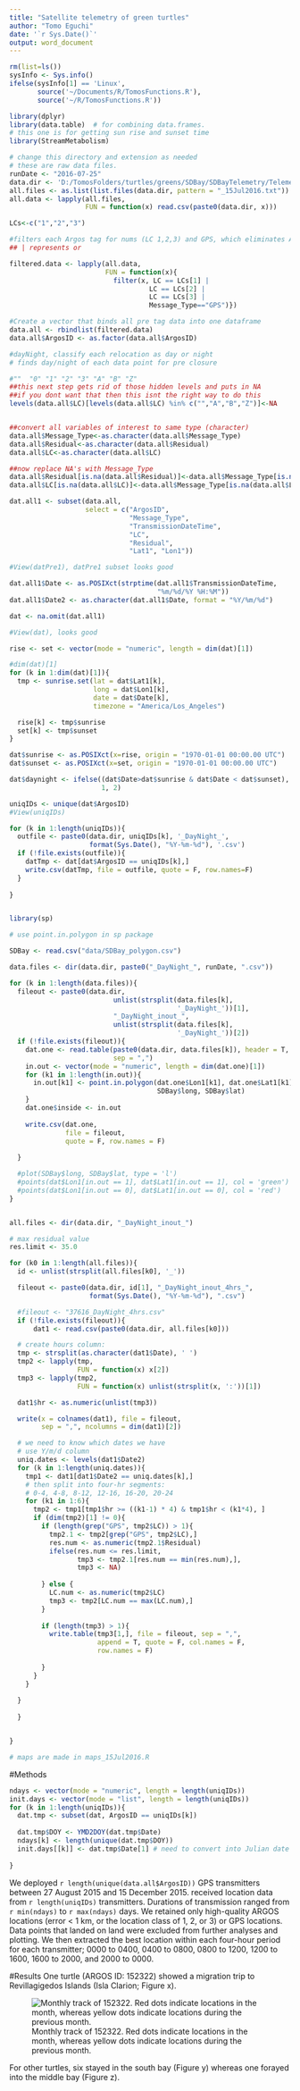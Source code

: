 ```yaml
---
title: "Satellite telemetry of green turtles"
author: "Tomo Eguchi"
date: '`r Sys.Date()`'
output: word_document
---
```


```r
rm(list=ls())
sysInfo <- Sys.info()
ifelse(sysInfo[1] == 'Linux',
       source('~/Documents/R/TomosFunctions.R'),
       source('~/R/TomosFunctions.R'))
```

```r
library(dplyr)
library(data.table)  # for combining data.frames.
# this one is for getting sun rise and sunset time
library(StreamMetabolism)

# change this directory and extension as needed
# these are raw data files.
runDate <- "2016-07-25"
data.dir <- 'D:/TomosFolders/turtles/greens/SDBay/SDBayTelemetry/Telemetry2015/'
all.files <- as.list(list.files(data.dir, pattern = "_15Jul2016.txt"))
all.data <- lapply(all.files,
                   FUN = function(x) read.csv(paste0(data.dir, x)))

LCs<-c("1","2","3")

#filters each Argos tag for nums (LC 1,2,3) and GPS, which eliminates Argos A,B,Z,0
## | represents or

filtered.data <- lapply(all.data,
                        FUN = function(x){
                          filter(x, LC == LCs[1] |
                                   LC == LCs[2] |
                                   LC == LCs[3] |
                                   Message_Type=="GPS")})

#Create a vector that binds all pre tag data into one dataframe
data.all <- rbindlist(filtered.data)
data.all$ArgosID <- as.factor(data.all$ArgosID)

#dayNight, classify each relocation as day or night
# finds day/night of each data point for pre closure

#""  "0" "1" "2" "3" "A" "B" "Z"
##this next step gets rid of those hidden levels and puts in NA
##if you dont want that then this isnt the right way to do this
levels(data.all$LC)[levels(data.all$LC) %in% c("","A","B","Z")]<-NA


##convert all variables of interest to same type (character)
data.all$Message_Type<-as.character(data.all$Message_Type)
data.all$Residual<-as.character(data.all$Residual)
data.all$LC<-as.character(data.all$LC)

##now replace NA's with Message_Type
data.all$Residual[is.na(data.all$Residual)]<-data.all$Message_Type[is.na(data.all$Residual)]
data.all$LC[is.na(data.all$LC)]<-data.all$Message_Type[is.na(data.all$LC)]

dat.all1 <- subset(data.all,
                   select = c("ArgosID",
                              "Message_Type",
                              "TransmissionDateTime",
                              "LC",
                              "Residual",
                              "Lat1", "Lon1"))

#View(datPre1), datPre1 subset looks good

dat.all1$Date <- as.POSIXct(strptime(dat.all1$TransmissionDateTime,
                                     "%m/%d/%Y %H:%M"))
dat.all1$Date2 <- as.character(dat.all1$Date, format = "%Y/%m/%d")

dat <- na.omit(dat.all1)

#View(dat), looks good

rise <- set <- vector(mode = "numeric", length = dim(dat)[1])

#dim(dat)[1]
for (k in 1:dim(dat)[1]){
  tmp <- sunrise.set(lat = dat$Lat1[k],
                     long = dat$Lon1[k],
                     date = dat$Date[k],
                     timezone = "America/Los_Angeles")

  rise[k] <- tmp$sunrise
  set[k] <- tmp$sunset
}

dat$sunrise <- as.POSIXct(x=rise, origin = "1970-01-01 00:00.00 UTC")
dat$sunset <- as.POSIXct(x=set, origin = "1970-01-01 00:00.00 UTC")

dat$daynight <- ifelse((dat$Date>dat$sunrise & dat$Date < dat$sunset),
                       1, 2)

uniqIDs <- unique(dat$ArgosID)
#View(uniqIDs)

for (k in 1:length(uniqIDs)){
  outfile <- paste0(data.dir, uniqIDs[k], '_DayNight_',
                    format(Sys.Date(), "%Y-%m-%d"), '.csv')
  if (!file.exists(outfile)){
    datTmp <- dat[dat$ArgosID == uniqIDs[k],]
    write.csv(datTmp, file = outfile, quote = F, row.names=F)  
  }
  
}


library(sp)

# use point.in.polygon in sp package

SDBay <- read.csv("data/SDBay_polygon.csv")

data.files <- dir(data.dir, paste0("_DayNight_", runDate, ".csv"))

for (k in 1:length(data.files)){
  fileout <- paste0(data.dir,
                          unlist(strsplit(data.files[k],
                                          '_DayNight_'))[1],
                          "_DayNight_inout_",
                          unlist(strsplit(data.files[k],
                                          '_DayNight_'))[2])
  if (!file.exists(fileout)){
    dat.one <- read.table(paste0(data.dir, data.files[k]), header = T,
                          sep = ",")
    in.out <- vector(mode = "numeric", length = dim(dat.one)[1])
    for (k1 in 1:length(in.out)){
      in.out[k1] <- point.in.polygon(dat.one$Lon1[k1], dat.one$Lat1[k1],
                                     SDBay$long, SDBay$lat)
    }
    dat.one$inside <- in.out
    
    write.csv(dat.one,
              file = fileout,
              quote = F, row.names = F)
    
  }

  #plot(SDBay$long, SDBay$lat, type = 'l')
  #points(dat$Lon1[in.out == 1], dat$Lat1[in.out == 1], col = 'green')
  #points(dat$Lon1[in.out == 0], dat$Lat1[in.out == 0], col = 'red')
}


all.files <- dir(data.dir, "_DayNight_inout_")

# max residual value
res.limit <- 35.0

for (k0 in 1:length(all.files)){
  id <- unlist(strsplit(all.files[k0], '_'))

  fileout <- paste0(data.dir, id[1], "_DayNight_inout_4hrs_",
                    format(Sys.Date(), "%Y-%m-%d"), ".csv")

  #fileout <- "37616_DayNight_4hrs.csv"
  if (!file.exists(fileout)){
      dat1 <- read.csv(paste0(data.dir, all.files[k0]))

  # create hours column:
  tmp <- strsplit(as.character(dat1$Date), ' ')
  tmp2 <- lapply(tmp,
                 FUN = function(x) x[2])
  tmp3 <- lapply(tmp2,
                 FUN = function(x) unlist(strsplit(x, ':'))[1])

  dat1$hr <- as.numeric(unlist(tmp3))

  write(x = colnames(dat1), file = fileout,
        sep = ",", ncolumns = dim(dat1)[2])

  # we need to know which dates we have
  # use Y/m/d column
  uniq.dates <- levels(dat1$Date2)
  for (k in 1:length(uniq.dates)){
    tmp1 <- dat1[dat1$Date2 == uniq.dates[k],]
    # then split into four-hr segments:
    # 0-4, 4-8, 8-12, 12-16, 16-20, 20-24
    for (k1 in 1:6){
      tmp2 <- tmp1[tmp1$hr >= ((k1-1) * 4) & tmp1$hr < (k1*4), ]
      if (dim(tmp2)[1] != 0){
        if (length(grep("GPS", tmp2$LC)) > 1){
          tmp2.1 <- tmp2[grep("GPS", tmp2$LC),]
          res.num <- as.numeric(tmp2.1$Residual)
          ifelse(res.num <= res.limit,
                 tmp3 <- tmp2.1[res.num == min(res.num),],
                 tmp3 <- NA)
          
        } else {
          LC.num <- as.numeric(tmp2$LC)
          tmp3 <- tmp2[LC.num == max(LC.num),]
        }
        
        if (length(tmp3) > 1){
          write.table(tmp3[1,], file = fileout, sep = ",",
                      append = T, quote = F, col.names = F,
                      row.names = F)
          
        }
      }
    }
    
  }
    
  }


}

# maps are made in maps_15Jul2016.R
```



#Methods
```r
ndays <- vector(mode = "numeric", length = length(uniqIDs))
init.days <- vector(mode = "list", length = length(uniqIDs))
for (k in 1:length(uniqIDs)){
  dat.tmp <- subset(dat, ArgosID == uniqIDs[k])
  
  dat.tmp$DOY <- YMD2DOY(dat.tmp$Date)
  ndays[k] <- length(unique(dat.tmp$DOY))
  init.days[[k]] <- dat.tmp$Date[1] # need to convert into Julian date
  
}
```
We deployed ```r length(unique(data.all$ArgosID))``` GPS transmitters between 27 August 2015 and 15 December 2015. received location data from  ```r length(uniqIDs)``` transmitters. Durations of transmission ranged from ```r min(ndays)``` to ```r max(ndays)``` days. We retained only high-quality ARGOS locations (error < 1 km, or the location class of 1, 2, or 3) or GPS locations. Data points that landed on land were excluded from further analyses and plotting. We then extracted the best location within each four-hour period for each transmitter; 0000 to 0400, 0400 to 0800, 0800 to 1200, 1200 to 1600, 1600 to 2000, and 2000 to 0000. 


#Results
One turtle (ARGOS ID: 152322) showed a migration trip to Revillagigedos Islands (Isla Clarion; Figure x). 

![Monthly track of 152322. Red dots indicate locations in the month, whereas yellow dots indicate locations during the previous month. ](images/152322_byMonth.png)

For other turtles, six stayed in the south bay (Figure y) whereas one forayed into the middle bay (Figure z). 

<!-- ![Locations of six green turtles tagged with satellite transmitters. Red dots indicate locations determined through the GPS, whereas yellow dots indicate those determined through ARGOS satellites. Data were filtered to retain the maximum of one location per four hours. See text for how data were filtered.](images/plots/slide1.png) -->


<!-- ![Locations of one green turtle tagged with a GPS-enabled satellite transmitter. Red dots indicate locations determined through the GPS, whereas yellow dots indicate those determined through ARGOS satellites. Data were filtered to retain the maximum of one location per four hours. See text for how data were filtered.](images/plots/slide2.png) -->

